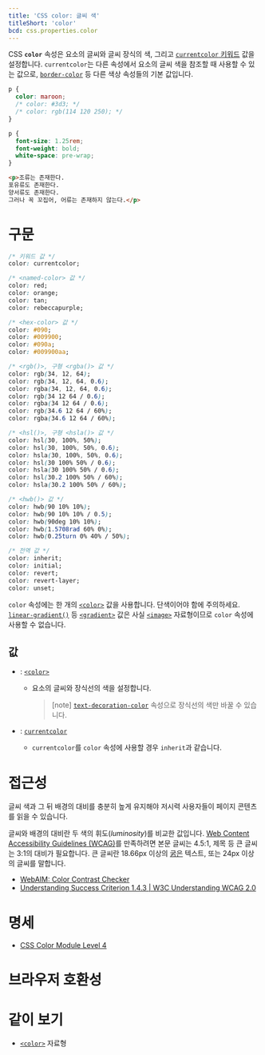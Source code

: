 ```yaml
---
title: 'CSS color: 글씨 색'
titleShort: 'color'
bcd: css.properties.color
---
```


CSS **`color`** 속성은 요소의 글씨와 글씨 장식의 색, 그리고 [`currentcolor` 키워드][`currentcolor`] 값을 설정합니다. `currentcolor`는 다른 속성에서 요소의 글씨 색을 참조할 때 사용할 수 있는 값으로, [`border-color`] 등 다른 색상 속성들의 기본 값입니다.

```css hidden name=demo
p {
  color: maroon;
  /* color: #3d3; */
  /* color: rgb(114 120 250); */
}
```

```css hidden editable=false name=demo filename=style
p {
  font-size: 1.25rem;
  font-weight: bold;
  white-space: pre-wrap;
}
```

```html hidden name=demo
<p>조류는 존재한다.
포유류도 존재한다.
양서류도 존재한다.
그러나 꼭 꼬집어, 어류는 존재하지 않는다.</p>
```

<LiveExample height={240} lang="css" name="demo" />

# 구문

```css
/* 키워드 값 */
color: currentcolor;

/* <named-color> 값 */
color: red;
color: orange;
color: tan;
color: rebeccapurple;

/* <hex-color> 값 */
color: #090;
color: #009900;
color: #090a;
color: #009900aa;

/* <rgb()>, 구형 <rgba()> 값 */
color: rgb(34, 12, 64);
color: rgb(34, 12, 64, 0.6);
color: rgba(34, 12, 64, 0.6);
color: rgb(34 12 64 / 0.6);
color: rgba(34 12 64 / 0.6);
color: rgb(34.6 12 64 / 60%);
color: rgba(34.6 12 64 / 60%);

/* <hsl()>, 구형 <hsla()> 값 */
color: hsl(30, 100%, 50%);
color: hsl(30, 100%, 50%, 0.6);
color: hsla(30, 100%, 50%, 0.6);
color: hsl(30 100% 50% / 0.6);
color: hsla(30 100% 50% / 0.6);
color: hsl(30.2 100% 50% / 60%);
color: hsla(30.2 100% 50% / 60%);

/* <hwb()> 값 */
color: hwb(90 10% 10%);
color: hwb(90 10% 10% / 0.5);
color: hwb(90deg 10% 10%);
color: hwb(1.5708rad 60% 0%);
color: hwb(0.25turn 0% 40% / 50%);

/* 전역 값 */
color: inherit;
color: initial;
color: revert;
color: revert-layer;
color: unset;
```

`color` 속성에는 한 개의 [`<color>`] 값을 사용합니다. 단색이어야 함에 주의하세요. [`linear-gradient()`] 등 [`<gradient>`] 값은 사실 [`<image>`] 자료형이므로 `color` 속성에 사용할 수 없습니다.

## 값

- : [`<color>`]

  - 요소의 글씨와 장식선의 색을 설정합니다.

    > [note] [`text-decoration-color`] 속성으로 장식선의 색만 바꿀 수 있습니다.

- : [`currentcolor`]
  - `currentcolor`를 `color` 속성에 사용할 경우 `inherit`과 같습니다.

# 접근성

글씨 색과 그 뒤 배경의 대비를 충분히 높게 유지해야 저시력 사용자들이 페이지 콘텐츠를 읽을 수 있습니다.

글씨와 배경의 대비란 두 색의 휘도(_luminosity_)를 비교한 값입니다. [Web Content Accessibility Guidelines (WCAG)](https://www.w3.org/WAI/standards-guidelines/wcag/)를 만족하려면 본문 글씨는 4.5:1, 제목 등 큰 글씨는 3:1의 대비가 필요합니다. 큰 글씨란 18.66px 이상의 [굵은](./font-weight) 텍스트, 또는 24px 이상의 글씨를 말합니다.

- [WebAIM: Color Contrast Checker](https://webaim.org/resources/contrastchecker/)
- [Understanding Success Criterion 1.4.3 | W3C Understanding WCAG 2.0](https://www.w3.org/TR/UNDERSTANDING-WCAG20/visual-audio-contrast-contrast.html)

# 명세

- [CSS Color Module Level 4](https://drafts.csswg.org/css-color/#the-color-property)

# 브라우저 호환성

<BrowserCompat data={props.bcd} />

# 같이 보기

- [`<color>`] 자료형

[`<color>`]: ./color_value
[`<gradient>`]: https://developer.mozilla.org/en-US/docs/Web/CSS/gradient
[`<image>`]: https://developer.mozilla.org/en-US/docs/Web/CSS/image
[`border-color`]: https://developer.mozilla.org/en-US/docs/Web/CSS/border-color
[`currentcolor`]: ./color_value#currentcolor-키워드
[`linear-gradient()`]: https://developer.mozilla.org/en-US/docs/Web/CSS/gradient/linear-gradient
[`text-decoration-color`]: ./text-decoration-color

